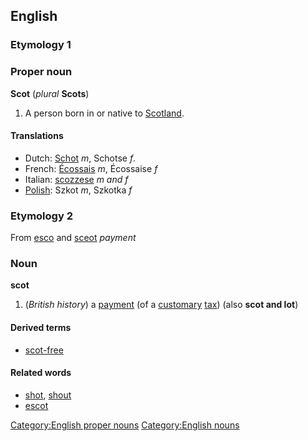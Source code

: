 ==English==
===Etymology 1===
{{etystub}}
===Proper noun===
[[Category:English proper nouns]]
'''Scot''' (''plural'' '''Scots''')
#A person born in or native to [[Scotland]].
====Translations====
*Dutch: [[Schot]] ''m'', Schotse ''f''.
*French: [[Écossais]] ''m'', Écossaise ''f''
*Italian: [[scozzese]] ''m and f''
*[[Polish]]: Szkot ''m'', Szkotka ''f''
===Etymology 2===
From {{OF.}} [[esco]] and {{OE.}} [[sceot]] ''payment''
===Noun===
[[Category:English nouns]]
'''scot'''
#(''British history'') a [[payment]] (of a [[customary]] [[tax]]) (also '''scot and lot''')
====Derived terms====
*[[scot-free]]
====Related words====
*[[shot]], [[shout]]
*[[escot]]